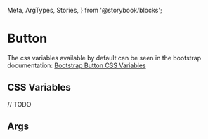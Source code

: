   Meta,
  ArgTypes,
  Stories,
} from '@storybook/blocks';


# Button

The css variables available by default can be seen in the bootstrap documentation: [Bootstrap Button CSS Variables](https://getbootstrap.com/docs/5.3/components/buttons/#css)

## CSS Variables

// TODO

## Args
<Meta of={MButtonStories} />

<ArgTypes of={MButtonStories} />

<Stories />
